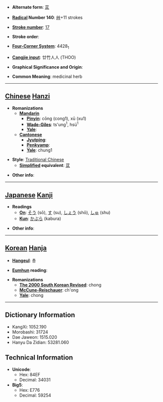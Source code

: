 * '''Alternate form''': [[苁]]

* '''[[Wiktionary:Chinese radical index| Radical]] Number 140''': [[Wiktionary:Chinese radical index 艸|艸]]+11 strokes

* '''[[Wiktionary:Chinese total strokes index|Stroke number]]''': [[Wiktionary:Chinese total strokes index 17|17]]

* '''Stroke order''': 

* '''[[Wiktionary:Chinese four corner index|Four-Corner System]]''': 4428<sub>1</sub>

* '''[[Wiktionary:Chinese Cangjie index|Cangjie input]]''': 廿竹人人 (THOO)

* '''Graphical Significance and Origin''': 

* '''Common Meaning''': medicinal herb

----

== [[Chinese]] [[Hanzi]] ==

* '''Romanizations'''
** '''[[Mandarin]]'''
*** '''[[Pinyin]]''': cōng (cong1), xū (xu1)
*** '''[[Wade-Giles]]''': ts'ung<sup>1</sup>, hsü<sup>1</sup>
*** '''[[Yale]]''': 
** '''[[Cantonese]]'''
*** '''[[Jyutping]]''':
*** '''[[Penkyamp]]''': 
*** '''[[Yale]]''': chung1

* '''Style''': [[Traditional Chinese]] 
** '''[[Simplified Chinese|Simplified]] equivalent''': [[苁]]

* '''Other info''': 

----

== [[Japanese]] [[Kanji]] ==

* '''Readings'''
** '''[[On]]''': [[そう]] (sō), [[す]] (su), [[しょう]] (shō), [[しゅ]] (shu)
** '''[[Kun]]''': [[かぶら]] (kabura)

* '''Other info''':  

----

== [[Korean]] [[Hanja]] ==

* '''[[Hangeul]]''': 총

* '''[[Eumhun]] reading''': 

* '''Romanizations'''
** '''[[The 2000 South Korean Revised Romanization|The 2000 South Korean Revised]]''': chong
** '''[[McCune-Reischauer]]''': ch'ong
** '''[[Yale]]''': chong

----

== Dictionary Information ==

* KangXi: 1052.190
* Morobashi: 31724
* Dae Jaweon: 1515.020
* Hanyu Da Zidian: 53281.060

== Technical Information ==

* '''Unicode''':
** Hex: 84EF
** Decimal: 34031
* '''Big5''':
** Hex: E776
** Decimal: 59254